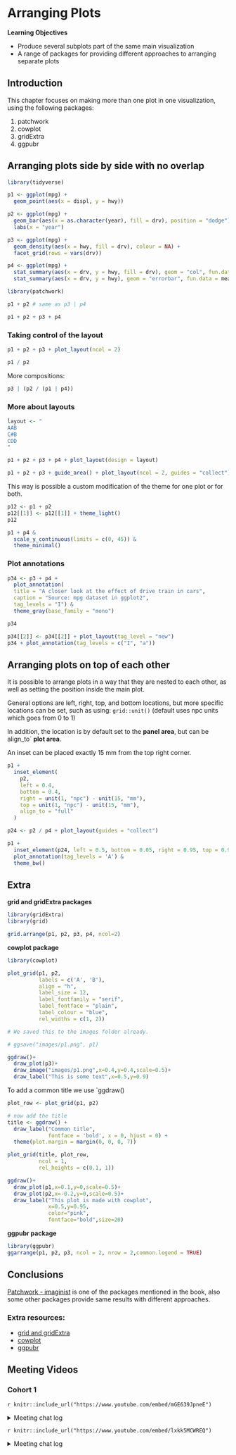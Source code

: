 # Arranging Plots


**Learning Objectives**

- Produce several subplots part of the same main visualization
- A range of packages for providing different approaches to arranging separate plots



## Introduction

This chapter focuses on making more than one plot in one visualization, using the following packages:

1. patchwork
2. cowplot
3. gridExtra
4. ggpubr


## Arranging plots side by side with no overlap

```r
library(tidyverse)
```


```r
p1 <- ggplot(mpg) + 
  geom_point(aes(x = displ, y = hwy))

p2 <- ggplot(mpg) + 
  geom_bar(aes(x = as.character(year), fill = drv), position = "dodge") + 
  labs(x = "year")

p3 <- ggplot(mpg) + 
  geom_density(aes(x = hwy, fill = drv), colour = NA) + 
  facet_grid(rows = vars(drv))

p4 <- ggplot(mpg) + 
  stat_summary(aes(x = drv, y = hwy, fill = drv), geom = "col", fun.data = mean_se) +
  stat_summary(aes(x = drv, y = hwy), geom = "errorbar", fun.data = mean_se, width = 0.5)
```


```r
library(patchwork)

p1 + p2 # same as p3 | p4
```

```r
p1 + p2 + p3 + p4
```


### Taking control of the layout

```r
p1 + p2 + p3 + plot_layout(ncol = 2)
```

```r
p1 / p2
```

More compositions:
```r
p3 | (p2 / (p1 | p4))
```

### More about layouts

```r
layout <- "
AAB
C#B
CDD
"

p1 + p2 + p3 + p4 + plot_layout(design = layout)
```

```r
p1 + p2 + p3 + guide_area() + plot_layout(ncol = 2, guides = "collect")
```


This way is possible a custom modification of the theme for one plot or for both.
```r
p12 <- p1 + p2
p12[[1]] <- p12[[1]] + theme_light()
p12
```

```r
p1 + p4 & 
  scale_y_continuous(limits = c(0, 45)) & 
  theme_minimal()
```

### Plot annotations
```r
p34 <- p3 + p4 + 
  plot_annotation(
  title = "A closer look at the effect of drive train in cars",
  caption = "Source: mpg dataset in ggplot2",
  tag_levels = "I") &
  theme_gray(base_family = "mono")

p34
```

```r
p34[[2]] <- p34[[2]] + plot_layout(tag_level = "new")
p34 + plot_annotation(tag_levels = c("I", "a"))
```


## Arranging plots on top of each other

It is possible to arrange plots in a way that they are nested to each other, as well as setting the position inside the main plot.

General options are left, right, top, and bottom locations, but more specific locations can be set, such as using: `grid::unit()` (default uses npc units which goes from 0 to 1)

In addition, the location is by default set to the **panel area**, but can be align_to` **plot area**. 

An inset can be placed exactly 15 mm from the top right corner.

```r
p1 + 
  inset_element(
    p2, 
    left = 0.4, 
    bottom = 0.4, 
    right = unit(1, "npc") - unit(15, "mm"), 
    top = unit(1, "npc") - unit(15, "mm"),
    align_to = "full"
  )
```

```r
p24 <- p2 / p4 + plot_layout(guides = "collect")

p1 + 
  inset_element(p24, left = 0.5, bottom = 0.05, right = 0.95, top = 0.9)  +
  plot_annotation(tag_levels = 'A') & 
  theme_bw()
```



## Extra

**grid and gridExtra packages**
```r
library(gridExtra)
library(grid)

grid.arrange(p1, p2, p3, p4, ncol=2)
```


**cowplot package**
```r
library(cowplot)

plot_grid(p1, p2, 
          labels = c('A', 'B'),
          align = "h",
          label_size = 12,
          label_fontfamily = "serif",
          label_fontface = "plain",
          label_colour = "blue",
          rel_widths = c(1, 2))
```


```r
# We saved this to the images folder already.

# ggsave("images/p1.png", p1)

ggdraw()+
  draw_plot(p3)+
  draw_image("images/p1.png",x=0.4,y=0.4,scale=0.5)+
  draw_label("This is some text",x=0.5,y=0.9)
```



To add a common title we use `ggdraw()
```r
plot_row <- plot_grid(p1, p2)

# now add the title
title <- ggdraw() + 
  draw_label("Common title", 
             fontface = 'bold', x = 0, hjust = 0) +
  theme(plot.margin = margin(0, 0, 0, 7))

plot_grid(title, plot_row,
          ncol = 1,
          rel_heights = c(0.1, 1))
```

```r
ggdraw()+
  draw_plot(p1,x=0.1,y=0,scale=0.5)+
  draw_plot(p2,x=-0.2,y=0,scale=0.5)+
  draw_label("This plot is made with cowplot",
             x=0.5,y=0.95,
             color="pink",
             fontface="bold",size=20)
```

**ggpubr package**
```r
library(ggpubr)
ggarrange(p1, p2, p3, ncol = 2, nrow = 2,common.legend = TRUE)
```


## Conclusions


[Patchwork - imaginist](https://patchwork.data-imaginist.com/) is one of the packages mentioned in the book, also some other packages provide same results with different approaches. 

### Extra resources:

- [grid and gridExtra](https://cran.r-project.org/web/packages/gridExtra/vignettes/arrangeGrob.html)
- [cowplot](https://wilkelab.org/cowplot/articles/plot_grid.html)
- [ggpubr](https://rpkgs.datanovia.com/ggpubr/reference/ggarrange.html)


## Meeting Videos

### Cohort 1

`r knitr::include_url("https://www.youtube.com/embed/mGE639JpneE")`

<details>
  <summary> Meeting chat log </summary>
```
00:27:47	Lydia Gibson:	What are npc unts?
00:27:56	Michael Haugen:	"npc" (Normalized Parent Coordinates)
00:28:02	Michael Haugen:	0 to 1
00:28:07	Lydia Gibson:	Oh okay. Thank you!
00:28:16	Michael Haugen:	Same thing that was used for faceting annotations.
00:28:43	Michael Haugen:	so .8 is l80 percent of the way up the y axis for example.
00:28:47	Lydia Gibson:	I missed annotations last week. I’ll have to go back and watch the session.
00:43:21	SriRam:	I use patch and cowplot
00:50:00	Kent Johnson:	https://www.cedricscherer.com/2019/08/05/a-ggplot2-tutorial-for-beautiful-plotting-in-r/
00:50:09	Lydia Gibson:	Thank you!
00:50:17	Michael Haugen:	The arrows are in chapter 8.3 with geom and curve for example, annotate(
    geom = "curve", x = 4, y = 35, xend = 2.65, yend = 27, 
    curvature = .3, arrow = arrow(length = unit(2, "mm"))
  ) +
00:51:16	Michael Haugen:	and arrows came up in the discussion as a discussion of the GROB and arrows and how to render your plot so the arrows are not distorted.
00:51:16	Ryan Metcalf:	Perfect! “arrow” was the argument I was after!
00:51:37	Michael Haugen:	And then we talked about ggsave as a part of that
00:53:32	Michael Haugen:	we all will be at Cedric’s level by the end of this bookclub right?
00:53:47	SriRam:	:D
00:53:52	Lydia Gibson:	Hopefully lol
00:54:20	Ryan S:	Thank you!
00:54:29	SriRam:	Thank you
```
</details>

`r knitr::include_url("https://www.youtube.com/embed/lxkk5MCWREQ")`

<details>
  <summary> Meeting chat log </summary>
```
00:04:54	June Choe:	https://yjunechoe.github.io/ggtrace-talk/
00:12:16	Ryan S:	brilliant... didn't know this before but really simplifies the concept
00:14:08	Michael Haugen:	Makes sense
00:26:15	June Choe:	https://ggplot2.tidyverse.org/reference/aes_eval.html
00:26:36	Ryan Metcalf:	I’m thinking in the context….I buy a car. The engineers have optimized it for longevity….but I want a hot rod….So I need to open the hood and change parts. Or, access the computer and start changing parameters.
00:32:54	SriRam:	This is like scuba diving, more beautiful under the surface :)
00:33:15	Stan Piotrowski:	Great analogy, SriRam!
00:33:17	Ryan Metcalf:	Completely agree @SriRam!
00:36:44	June Choe:	ggplot2:::ggplot_build.ggplot
00:37:58	June Choe:	ggplot2:::print.ggplot
00:50:22	Federica Gazzelloni:	thanks June!!!
00:50:54	SriRam:	Out of curiosity, how much of this trickery (internal functions) can be learnt from "advanced R" or are these mentioned in the ggplot book ? I am just a regular user, I may not go this deep, but looks very interesting to explore/read during the Christmas break
00:51:12	Stan Piotrowski:	I’m in the same boat as SriRam
00:51:32	Stan Piotrowski:	Curious to know more about this but can definitely see myself getting lost in a rabbit hole
00:54:23	Ryan S:	at some point -- maybe a different session -- can we dive deep into the different stat options ("identity", "count", etc.)
00:54:47	Ryan S:	specifically, what do they do and when would you use them
00:55:09	Ryan Metcalf:	June, this is amazing!
00:57:27	SriRam:	Countdown starts...... 5 mins to come back to reality !!! :D
01:02:21	Stan Piotrowski:	Great talk, June!
01:02:34	Kent Johnson:	Thank you! See you next week!
```
</details>

